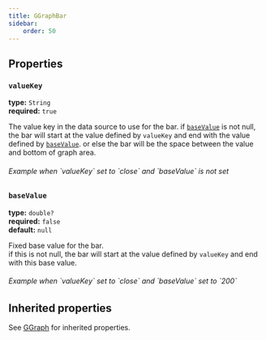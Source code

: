 ```yaml
---
title: GGraphBar
sidebar:
    order: 50
---
```



## Properties

### `valueKey`

**type:** `String`  
**required:** `true`

The value key in the data source to use for the bar.
if [`baseValue`](#basevalue) is not null, the bar will start at the value defined by `valueKey` and end with the value defined by [`baseValue`](#basevalue).
or else the bar will be the space between the value and bottom of graph area.

<h6>Example when `valueKey` set to `close` and `baseValue` is not set</h6>

<EmbedChart name="graph_bar1"/>

### `baseValue`
**type:** `double?`  
**required:** `false`  
**default:** `null`

Fixed base value for the bar.  
if this is not null, the bar will start at the value defined by `valueKey` and end with this base value.

<h6>Example when `valueKey` set to `close` and `baseValue` set to `200`</h6>

<EmbedChart name="graph_bar2"/>

## Inherited properties 

See [GGraph](../graph/) for inherited properties.